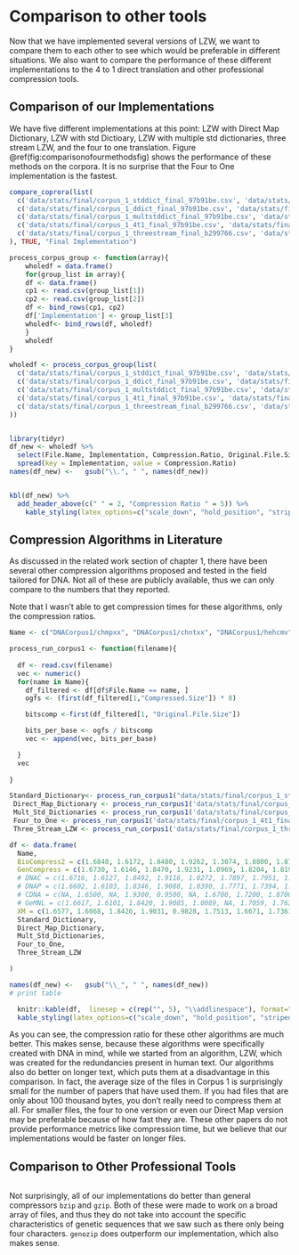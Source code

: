 <!--
# Graphics, References, and Labels {#ref-labels}


## Figures

If your thesis has a lot of figures, _R Markdown_ might behave better for you than that other word processor.  One perk is that it will automatically number the figures accordingly in each chapter.    You'll also be able to create a label for each figure, add a caption, and then reference the figure in a way similar to what we saw with tables earlier.  If you label your figures, you can move the figures around and _R Markdown_ will automatically adjust the numbering for you.  No need for you to remember!  So that you don't have to get too far into LaTeX to do this, a couple **R** functions have been created for you to assist.  You'll see their use below.


In the **R** chunk below, we will load in a picture stored as `reed.jpg` in our main directory.  We then give it the caption of "Reed logo", the label of "reedlogo", and specify that this is a figure.  Make note of the different **R** chunk options that are given in the R Markdown file (not shown in the knitted document).

```{r reedlogo, fig.cap="Reed logo", out.width="0.2\\linewidth", fig.align="center"}
include_graphics(path = "figure/reed.jpg")
```


Here is a reference to the Reed logo: Figure \@ref(fig:reedlogo).  Note the use of the `fig:` code here.  By naming the **R** chunk that contains the figure, we can then reference that figure later as done in the first sentence here.  We can also specify the caption for the figure via the R chunk option `fig.cap`.

\clearpage

Below we will investigate how to save the output of an **R** plot and label it in a way similar to that done above.  Recall the `flights` dataset from Chapter \@ref(rmd-basics).  (Note that we've shown a different way to reference a section or chapter here.)  We will next explore a bar graph with the mean flight departure delays by airline from Portland for 2014.



Here is a reference to this image: Figure \@ref(fig:delaysboxplot).

A table linking these carrier codes to airline names is available at <https://github.com/ismayc/pnwflights14/blob/master/data/airlines.csv>.

\clearpage

Next, we will explore the use of the `out.extra` chunk option, which can be used to shrink or expand an image loaded from a file by specifying `"scale= "`. Here we use the mathematical graph stored in the "subdivision.pdf" file.

```{r subd, results="asis", echo=FALSE, fig.cap="Subdiv. graph", out.extra="scale=0.75"}
include_graphics("figure/subdivision.pdf")
```

Here is a reference to this image: Figure \@ref(fig:subd).  Note that `echo=FALSE` is specified so that the **R** code is hidden in the document.

**More Figure Stuff**

Lastly, we will explore how to rotate and enlarge figures using the `out.extra` chunk option.  (Currently this only works in the PDF version of the book.)

```{r subd2, results="asis", echo=FALSE, out.extra="angle=180, scale=1.1", fig.cap="A Larger Figure, Flipped Upside Down"}
include_graphics("figure/subdivision.pdf")
```

As another example, here is a reference: Figure \@ref(fig:subd2).  

## Footnotes and Endnotes

You might want to footnote something. ^[footnote text] The footnote will be in a smaller font and placed appropriately. Endnotes work in much the same way. More information can be found about both on the CUS site or feel free to reach out to <data@reed.edu>.

## Bibliographies

Of course you will need to cite things, and you will probably accumulate an armful of sources. There are a variety of tools available for creating a bibliography database (stored with the .bib extension).  In addition to BibTeX suggested below, you may want to consider using the free and easy-to-use tool called Zotero.  The Reed librarians have created Zotero documentation at <https://libguides.reed.edu/citation/zotero>.  In addition, a tutorial is available from Middlebury College at <https://sites.middlebury.edu/zoteromiddlebury/>.

_R Markdown_ uses _pandoc_ (<https://pandoc.org/>) to build its bibliographies.  One nice caveat of this is that you won't have to do a second compile to load in references as standard LaTeX requires. To cite references in your thesis (after creating your bibliography database), place the reference name inside square brackets and precede it by the "at" symbol.  For example, here's a reference to a book about worrying:  [@Molina1994].  This `Molina1994` entry appears in a file called `thesis.bib` in the `bib` folder.  This bibliography database file was created by a program called BibTeX.  You can call this file something else if you like (look at the YAML header in the main .Rmd file) and, by default, is to placed in the `bib` folder.  

For more information about BibTeX and bibliographies, see our CUS site (<https://web.reed.edu/cis/help/latex/index.html>)^[@reedweb2007]. There are three pages on this topic:  _bibtex_ (which talks about using BibTeX, at <https://web.reed.edu/cis/help/latex/bibtex.html>), _bibtexstyles_ (about how to find and use the bibliography style that best suits your needs, at <https://web.reed.edu/cis/help/latex/bibtexstyles.html>) and _bibman_ (which covers how to make and maintain a bibliography by hand, without BibTeX, at <https://web.reed.edu/cis/help/latex/bibman.html>). The last page will not be useful unless you have only a few sources.

If you look at the YAML header at the top of the main .Rmd file you can see that we can specify the style of the bibliography by referencing the appropriate csl file.  You can download a variety of different style files at <https://www.zotero.org/styles>.  Make sure to download the file into the csl folder.  


\vfill

**Tips for Bibliographies**

- Like with thesis formatting, the sooner you start compiling your bibliography for something as large as thesis, the better. Typing in source after source is mind-numbing enough; do you really want to do it for hours on end in late April? Think of it as procrastination.
- The cite key (a citation's label) needs to be unique from the other entries.
- When you have more than one author or editor, you need to separate each author's name by the word "and" e.g. `Author = {Noble, Sam and Youngberg, Jessica},`.
- Bibliographies made using BibTeX (whether manually or using a manager) accept LaTeX markup, so you can italicize and add symbols as necessary.
- To force capitalization in an article title or where all lowercase is generally used, bracket the capital letter in curly braces.
- You can add a Reed Thesis citation^[@noble2002] option. The best way to do this is to use the phdthesis type of citation, and use the optional "type" field to enter "Reed thesis" or "Undergraduate thesis." 

## Anything else?

If you'd like to see examples of other things in this template, please contact the Data @ Reed team (email <data@reed.edu>) with your suggestions. We love to see people using _R Markdown_ for their theses, and are happy to help.

-->

# Comparison to other tools

Now that we have implemented several versions of LZW, we want to compare them to each other to see which would be preferable in different situations. We also want to compare the performance of these different implementations to the 4 to 1 direct translation and other professional compression tools.

## Comparison of our Implementations

We have five different implementations at this point: LZW with Direct Map Dictionary, LZW with std Dictioary, LZW with multiple std dictionaries, three stream LZW, and the four to one translation. Figure \@ref(fig:comparisonofourmethodsfig) shows the performance of these methods on the corpora. It is no surprise that the Four to One implementation is the fastest. 


```{r comparisonofourmethodsfig, warnings= F, messages = F, fig.cap = "Compression ratios of related works on DNACorpus1, reported as bits per base", fig.height = 7, echo = F}
compare_coprora(list(
  c('data/stats/final/corpus_1_stddict_final_97b91be.csv', 'data/stats/final/corpus_2_stddict_final_97b91be.csv', 'Std Dictionary'),
  c('data/stats/final/corpus_1_ddict_final_97b91be.csv', 'data/stats/final/corpus_2_ddict_final_97b91be.csv', 'Direct Map Dictionary'),
  c('data/stats/final/corpus_1_multstddict_final_97b91be.csv', 'data/stats/final/corpus_2_multstddict_final_97b91be.csv', 'Mult Std Dictionaries'),
  c('data/stats/final/corpus_1_4t1_final_97b91be.csv', 'data/stats/final/corpus_2_4t1_final_97b91be.csv', 'Four to One'),
  c('data/stats/final/corpus_1_threestream_final_b299766.csv', 'data/stats/final/corpus_2_threestream_final_b299766.csv', 'Three Stream LZW')
), TRUE, "Final Implementation")
```

```{r comparisonofourmethodstab, warnings= F, messages = F, fig.cap = "Compression ratios of related works on DNACorpus1, reported as bits per base", fig.height = 7, echo = F}

process_corpus_group <- function(array){
	wholedf = data.frame()
	for(group_list in array){
	df <- data.frame()
	cp1 <- read.csv(group_list[1])
	cp2 <- read.csv(group_list[2])
	df <- bind_rows(cp1, cp2)
	df['Implementation'] <- group_list[3]
	wholedf<- bind_rows(df, wholedf)
	}
	wholedf
}

wholedf <- process_corpus_group(list(
  c('data/stats/final/corpus_1_stddict_final_97b91be.csv', 'data/stats/final/corpus_2_stddict_final_97b91be.csv', 'Std Dictionary'),
  c('data/stats/final/corpus_1_ddict_final_97b91be.csv', 'data/stats/final/corpus_2_ddict_final_97b91be.csv', 'Direct Map Dictionary'),
  c('data/stats/final/corpus_1_multstddict_final_97b91be.csv', 'data/stats/final/corpus_2_multstddict_final_97b91be.csv', 'Mult Std Dictionaries'),
  c('data/stats/final/corpus_1_4t1_final_97b91be.csv', 'data/stats/final/corpus_2_4t1_final_97b91be.csv', 'Four to One'),
  c('data/stats/final/corpus_1_threestream_final_b299766.csv', 'data/stats/final/corpus_2_threestream_final_b299766.csv', 'Three Stream LZW')
))


library(tidyr)
df_new <- wholedf %>% 
  select(File.Name, Implementation, Compression.Ratio, Original.File.Size) %>% 
  spread(key = Implementation, value = Compression.Ratio) 
names(df_new) <-   gsub("\\.", " ", names(df_new))


kbl(df_new) %>%
  add_header_above(c(" " = 2, "Compression Ratio " = 5)) %>% 
    kable_styling(latex_options=c("scale_down", "hold_position", "striped"))
```

## Compression Algorithms in Literature

As discussed in the related work section of chapter 1, there have been several other compression algorithms proposed and tested in the field tailored for DNA. Not all of these are publicly available, thus we can only compare to the numbers that they reported.

Note that I wasn't able to get compression times for these algorithms, only the compression ratios.

```{r researchmethodsresultsfig, warnings= F, messages = F, fig.cap = "Compression ratios of related works on DNACorpus1, reported as bits per base", fig.height = 7, echo = F}

Name <- c("DNACorpus1/chmpxx", "DNACorpus1/chntxx", "DNACorpus1/hehcmv", "DNACorpus1/humdyst", "DNACorpus1/humghcs", "DNACorpus1/humhbb", "DNACorpus1/humhdab", "DNACorpus1/humprtb", "DNACorpus1/mpomtcg", "DNACorpus1/mtpacga", "DNACorpus1/vaccg")

process_run_corpus1 <- function(filename){
  
  df <- read.csv(filename)
  vec <- numeric()
  for(name in Name){
    df_filtered <- df[df$File.Name == name, ]
    ogfs <- (first(df_filtered[1,"Compressed.Size"]) * 8)

    bitscomp <-first(df_filtered[1, "Original.File.Size"])

    bits_per_base <- ogfs / bitscomp
    vec <- append(vec, bits_per_base)

  }
  vec
  
}

Standard_Dictionary<- process_run_corpus1("data/stats/final/corpus_1_stddict_final_97b91be.csv")
 Direct_Map_Dictionary <- process_run_corpus1('data/stats/final/corpus_1_ddict_final_97b91be.csv')
 Mult_Std_Dictionaries <- process_run_corpus1('data/stats/final/corpus_1_multstddict_final_97b91be.csv')
 Four_to_One <- process_run_corpus1('data/stats/final/corpus_1_4t1_final_97b91be.csv')
 Three_Stream_LZW <- process_run_corpus1('data/stats/final/corpus_1_threestream_final_b299766.csv')

df <- data.frame(
  Name,
  BioCompress2 = c(1.6848, 1.6172, 1.8480, 1.9262, 1.3074, 1.8800, 1.8770, 1.9066, 1.9378, 1.8752, 1.7614),
  GenCompress = c(1.6730, 1.6146, 1.8470, 1.9231, 1.0969, 1.8204, 1.8192, 1.8466, 1.9058, 1.8624, 1.7614),
  # DNAC = c(1.6716, 1.6127, 1.8492, 1.9116, 1.0272, 1.7897, 1.7951, 1.8165, 1.8920, 1.8556, 1.7580),
  # DNAP = c(1.6602, 1.6103, 1.8346, 1.9088, 1.0390, 1.7771, 1.7394, 1.7886, 1.8932, 1.8535, 1.7583),
  # CDNA = c(NA, 1.6500, NA, 1.9300, 0.9500, NA, 1.6700, 1.7200, 1.8700, 1.8500, 1.8100),
  # GeMNL = c(1.6617, 1.6101, 1.8420, 1.9085, 1.0089, NA, 1.7059, 1.7639, 1.8822, 1.8440, 1.7644),
  XM = c(1.6577, 1.6068, 1.8426, 1.9031, 0.9828, 1.7513, 1.6671, 1.7361, 1.8768, 1.8447, 1.7649),
  Standard_Dictionary,
  Direct_Map_Dictionary,
  Mult_Std_Dictionaries,
  Four_to_One,
  Three_Stream_LZW

)

names(df_new) <-   gsub("\\_", " ", names(df_new))
# print table

  knitr::kable(df,  linesep = c(rep("", 5), "\\addlinespace"), format="latex", booktabs=TRUE) %>%   add_header_above(c(" " = 1, "Bits per Base" = 8)) %>% 
  kable_styling(latex_options=c("scale_down", "hold_position", "striped"))
```

As you can see, the compression ratio for these other algorithms are much better. This makes sense, because these algorithms were specifically created with DNA in mind, while we started from an algorithm, LZW, which was created for the redundancies present in human text. Our algorithms also do better on longer text, which puts them at a disadvantage in this comparison. In fact, the average size of the files in Corpus 1 is surprisingly small for the number of papers that have used them. If you had files that are only about 100 thousand bytes, you don't really need to compress them at all. For smaller files, the four to one version or even our Direct Map version may be preferable because of how fast they are. These other papers do not provide performance metrics like compression time, but we believe that our implementations would be faster on longer files.

## Comparison to Other Professional Tools

```{r}



```


Not surprisingly, all of our implementations do better than general compressors `bzip` and `gzip`. Both of these were made to work on a broad array of files, and thus they do not take into account the specific characteristics of genetic sequences that we saw such as there only being four characters. `genozip` does outperform our implementation, which also makes sense.
